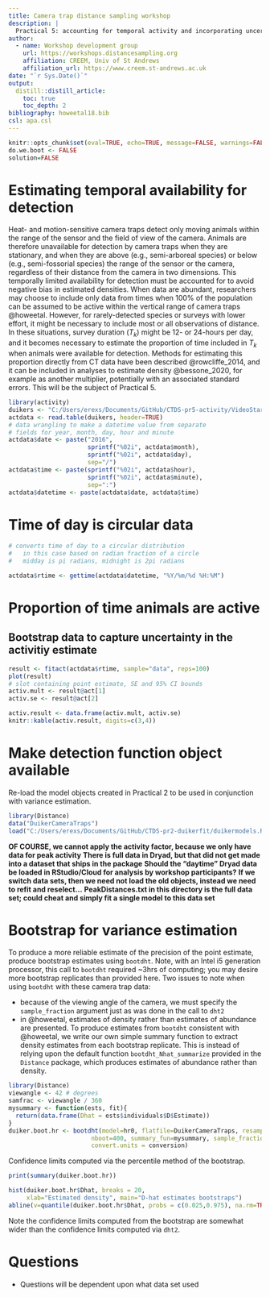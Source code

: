 ```yaml
---
title: Camera trap distance sampling workshop
description: |
  Practical 5: accounting for temporal activity and incorporating uncertainty
author:
  - name: Workshop development group 
    url: https://workshops.distancesampling.org
    affiliation: CREEM, Univ of St Andrews
    affiliation_url: https://www.creem.st-andrews.ac.uk
date: "`r Sys.Date()`"
output: 
  distill::distill_article:
    toc: true
    toc_depth: 2
bibliography: howeetal18.bib
csl: apa.csl
---
```


```r
knitr::opts_chunk$set(eval=TRUE, echo=TRUE, message=FALSE, warnings=FALSE)
do.we.boot <- FALSE
solution=FALSE
```


# Estimating temporal availability for detection

Heat- and motion-sensitive camera traps detect only moving animals within the range of the sensor and the field of view of the camera. Animals are therefore unavailable for detection by camera traps when they are stationary, and when they are above (e.g., semi-arboreal species) or below (e.g., semi-fossorial species) the range of the sensor or the camera, regardless of their distance from the camera in two dimensions. This temporally limited availability for detection must be accounted for to avoid negative bias in estimated densities. When data are abundant, researchers may choose to include only data from times when 100% of the population can be assumed to be active within the vertical range of camera traps @howeetal. However, for rarely-detected species or surveys with lower effort, it might be necessary to include most or all observations of distance. In these situations, survey duration ($T_k$) might be 12- or 24-hours per day, and it becomes necessary to estimate the proportion of time included in $T_k$ when animals were available for detection. Methods for estimating this proportion directly from CT data have been described @rowcliffe_2014, and it can be included in analyses to estimate density @bessone_2020, for example as another multiplier, potentially with an associated standard errors.  This will be the subject of Practical 5.

```r
library(activity)
duikers <- "C:/Users/erexs/Documents/GitHub/CTDS-pr5-activity/VideoStartTimes_FullDays.txt"
actdata <- read.table(duikers, header=TRUE)
# data wrangling to make a datetime value from separate
# fields for year, month, day, hour and minute
actdata$date <- paste("2016",
                      sprintf("%02i", actdata$month), 
                      sprintf("%02i", actdata$day),
                      sep="/")
actdata$time <- paste(sprintf("%02i", actdata$hour),
                      sprintf("%02i", actdata$minute),
                      sep=":")
actdata$datetime <- paste(actdata$date, actdata$time)
```


#  Time of day is circular data

```r
# converts time of day to a circular distribution
#   in this case based on radian fraction of a circle
#   midday is pi radians, midnight is 2pi radians

actdata$rtime <- gettime(actdata$datetime, "%Y/%m/%d %H:%M")
```


#  Proportion of time animals are active

## Bootstrap data to capture uncertainty in the activitiy estimate

```r
result <- fitact(actdata$rtime, sample="data", reps=100)
plot(result)
# slot containing point estimate, SE and 95% CI bounds
activ.mult <- result@act[1]
activ.se <- result@act[2]
```

```r
activ.result <- data.frame(activ.mult, activ.se)
knitr::kable(activ.result, digits=c(3,4))
```


# Make detection function object available

Re-load the model objects created in Practical 2 to be used in conjunction with variance estimation.

```r
library(Distance)
data("DuikerCameraTraps")
load("C:/Users/erexs/Documents/GitHub/CTDS-pr2-duikerfit/duikermodels.RData")
```

**OF COURSE, we cannot apply the activity factor, because we only have data for peak activity**
**There is full data in Dryad, but that did not get made into a dataset that ships in the package**
**Should the "daytime" Dryad data be loaded in  RStudio/Cloud for analysis by workshop participants?**
**If we switch data sets, then we need not load the old objects, instead we need to refit and reselect...**
**PeakDistances.txt in this directory is the full data set; could cheat and simply fit a single model to this data set**

# Bootstrap for variance estimation

To produce a more reliable estimate of the precision of the point estimate, produce bootstrap estimates using `bootdht`. Note, with an Intel i5 generation processor, this call to `bootdht` required ~3hrs of computing; you may desire more bootstrap replicates than provided here. Two issues to note when using `bootdht` with these camera trap data:

-   because of the viewing angle of the camera, we must specify the `sample_fraction` argument just as was done in the call to `dht2`
-   in @howeetal, estimates of density rather than estimates of abundance are presented. To produce estimates from `bootdht` consistent with @howeetal, we write our own simple summary function to extract density estimates from each bootstrap replicate. This is instead of relying upon the default function `bootdht_Nhat_summarize` provided in the `Distance` package, which produces estimates of abundance rather than density.

```r
library(Distance)
viewangle <- 42 # degrees
samfrac <- viewangle / 360
mysummary <- function(ests, fit){
  return(data.frame(Dhat = ests$individuals$D$Estimate))
}
duiker.boot.hr <- bootdht(model=hr0, flatfile=DuikerCameraTraps, resample_transects = TRUE,
                       nboot=400, summary_fun=mysummary, sample_fraction = samfrac,
                       convert.units = conversion)
```

Confidence limits computed via the percentile method of the bootstrap.

```r
print(summary(duiker.boot.hr))
```

```r
hist(duiker.boot.hr$Dhat, breaks = 20, 
     xlab="Estimated density", main="D-hat estimates bootstraps")
abline(v=quantile(duiker.boot.hr$Dhat, probs = c(0.025,0.975), na.rm=TRUE), lwd=2, lty=3)
```

Note the confidence limits computed from the bootstrap are somewhat wider than the confidence limits computed via `dht2`.

# Questions

- Questions will be dependent upon what data set used


